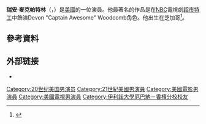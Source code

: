 {{Infobox person
| name         = Ryan McPartlin
| image        = Ryan McPartlin by Gage Skidmore.jpg
| caption      = McPartlin at [[San_Diego_Comic-Con_International|San Diego Comic-Con International]] in July 2009
| birth_date   = {{birth date and age|1975|7|03}}
| birth_place  = 美國[[伊利諾州|伊利諾州]][[芝加哥|芝加哥]]
| alma_mater   = [[伊利諾大學厄巴納-香檳分校|伊利諾大學厄巴納-香檳分校]]
| occupation   = 演員
| years_active = 1999–現在
| spouse       = {{marriage|Danielle Kirlin|2002}}
| children     = 2
| relatives    = Chris McPartlin (brother)
}}
'''瑞安·麥克帕特林'''（{{lang-en|Ryan McPartlin}}，{{bd|1975年|7月3日||}}）是[[美國|美國]]的一位演員。他最著名的作品是在[[全国广播公司|NBC]]電視劇[[超市特工|超市特工]]中飾演Devon "Captain Awesome" Woodcomb角色。他出生在芝加哥<ref name="keck">{{cite web|title=Ryan McPartlin: The newest hunk in town|url=http://usatoday30.usatoday.com/life/people/2005-04-07-mcpartlin_x.htm|accessdate=January 20, 2015|date=April 7, 2005|last=Keck|first=William|work=[[USA_Today|USA Today]]|publisher=[[Gannett_Company|Gannett Company]]|archive-url=https://web.archive.org/web/20170429010626/http://usatoday30.usatoday.com/life/people/2005-04-07-mcpartlin_x.htm|archive-date=2017-04-29|dead-url=no}}</ref>。

==參考資料==
{{Reflist}}

== 外部链接 ==
{{Commons category|Ryan McPartlin}}
* {{IMDb name|nm0574131}}

{{Authority control}}

{{DEFAULTSORT:McPartlin, Ryan}}
[[Category:20世纪美国男演员|Category:20世纪美国男演员]]
[[Category:21世紀美國男演員|Category:21世紀美國男演員]]
[[Category:美國電影男演員|Category:美國電影男演員]]
[[Category:美國電視男演員|Category:美國電視男演員]]
[[Category:伊利諾大學厄巴納－香檳分校校友|Category:伊利諾大學厄巴納－香檳分校校友]]